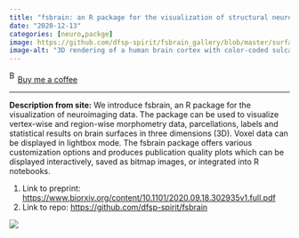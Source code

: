 ```yaml
---
title: "fsbrain: an R package for the visualization of structural neuroimaging data"
date: "2020-12-13"
categories: [neuro,packge]
image: https://github.com/dfsp-spirit/fsbrain_gallery/blob/master/surface/fsbrain_sulcal_depth_cbar_web.jpg?raw=true
image-alt: "3D rendering of a human brain cortex with color-coded sulcal depth. The image displays both hemispheres from medial and lateral views. Depth is represented on a color scale from dark purple (shallow) to bright yellow (deep), with a labeled gradient bar beneath the brain models indicating sulcal depth in millimeters (ranging from -5 to 15 mm)."
---
```


<link href="https://fonts.googleapis.com/css?family=Cookie" rel="stylesheet"><a class="bmc-button" target="_blank" href="https://www.buymeacoffee.com/JoscelinRocha">![Buy me a coffee](https://cdn.buymeacoffee.com/buttons/bmc-new-btn-logo.svg){alt="Buy me a coffee" width="15" height="21"}Buy me a coffee</a>

------------------------------------------------------------------------

**Description from site:** We introduce fsbrain, an R package for the visualization of neuroimaging data. The package can be used to visualize vertex-wise and region-wise morphometry data, parcellations, labels and statistical results on brain surfaces in three dimensions (3D). Voxel data can be displayed in lightbox mode. The fsbrain package offers various customization options and produces publication quality plots which can be displayed interactively, saved as bitmap images, or integrated into R notebooks.

1.  Link to preprint: <https://www.biorxiv.org/content/10.1101/2020.09.18.302935v1.full.pdf>
2.  Link to repo: <https://github.com/dfsp-spirit/fsbrain>

![](https://github.com/dfsp-spirit/fsbrain_gallery/blob/master/surface/fsbrain_sulcal_depth_cbar_web.jpg?raw=true)
